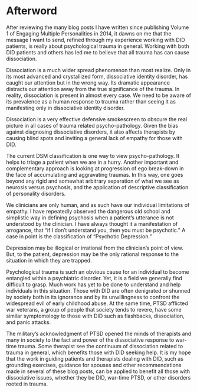 # Afterword {-}

After reviewing the many blog posts I have written since publishing Volume 1 of Engaging Multiple Personalities in 2014, it dawns on me that the message I want to send, refined through my experience working with DID patients, is really about psychological trauma in general. Working with both DID patients and others has led me to believe that all trauma has can cause dissociation.

Dissociation is a much wider spread phenomenon than most realize. Only in its most advanced and crystallized form, dissociative identity disorder, has caught our attention but in the wrong way. Its dramatic appearance distracts our attention away from the true significance of the trauma. In reality, dissociation is present in almost every case. We need to be aware of its prevalence as a human response to trauma rather than seeing it as manifesting only in dissociative identity disorder.

Dissociation is a very effective defensive smokescreen to obscure the real picture in all cases of trauma related psycho-pathology. Given the bias against diagnosing dissociative disorders, it also affects therapists by causing blind spots and inviting a general lack of empathy for those with DID.

The current DSM classification is one way to view psycho-pathology. It helps to triage a patient when we are in a hurry. Another important and complementary approach is looking at progression of ego break-down in the face of accumulating and aggravating traumas. In this way, one goes beyond any rigid and somewhat arbitrary separation of what we see as neurosis versus psychosis, and the application of descriptive classification of personality disorders.

We clinicians are only human, and as such have our individual limitations of empathy. I have repeatedly observed the dangerous old school and simplistic way in defining psychosis when a patient’s utterance is not understood by the clinician. I have always thought it a manifestation of arrogance, that “if I don’t understand you, then you must be psychotic.” A case in point is the classification of “Psychotic Depression.”

Depression may be illogical or irrational from the clinician’s point of view. But, to the patient, depression may be the only rational response to the situation in which they are trapped.

Psychological trauma is such an obvious cause for an individual to become entangled within a psychiatric disorder. Yet, it is a field we generally find difficult to grasp. Much work has yet to be done to understand and help individuals in this situation. Those with DID are often denigrated or shunned by society both in its ignorance and by its unwillingness to confront the widespread evil of early childhood abuse. At the same time, PTSD afflicted war veterans, a group of people that society tends to revere, have some similar symptomology to those with DID such as flashbacks, dissociation, and panic attacks.

The military’s acknowledgment of PTSD opened the minds of therapists and many in society to the fact and power of the dissociative response to war-time trauma. Some therapist see the continuum of dissociation related to trauma in general, which benefits those with DID seeking help. It is my hope that the work in guiding patients and therapists dealing with DID, such as grounding exercises, guidance for spouses and other recommendations made in several of these blog posts, can be applied to benefit all those with dissociative issues, whether they be DID, war-time PTSD, or other disorders rooted in trauma.